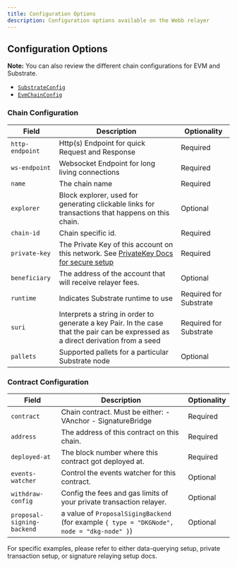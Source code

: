 ```yaml
---
title: Configuration Options
description: Configuration options available on the Webb relayer   
---
```


## Configuration Options

**Note:** You can also review the different chain configurations for EVM and Substrate.

- [`SubstrateConfig`](https://webb-tools.github.io/relayer/webb_relayer/config/struct.SubstrateConfig.html)
- [`EvmChainConfig`](https://webb-tools.github.io/relayer/webb_relayer/config/struct.EvmChainConfig.html)

### Chain Configuration

| Field           | Description                                                                                                                        | Optionality            |
| --------------- | ---------------------------------------------------------------------------------------------------------------------------------- | ---------------------- |
| `http-endpoint` | Http(s) Endpoint for quick Request and Response                                                                                    | Required               |
| `ws-endpoint`   | Websocket Endpoint for long living connections                                                                                     | Required               |
| `name`          | The chain name                                                                                                                     | Required               |
| `explorer`      | Block explorer, used for generating clickable links for transactions that happens on this chain.                                   | Optional               |
| `chain-id`      | Chain specific id.                                                                                                                 | Required               |
| `private-key`   | The Private Key of this account on this network. See [PrivateKey Docs for secure setup]()                                          | Required               |
| `beneficiary`   | The address of the account that will receive relayer fees.                                                                         | Optional               |
| `runtime`       | Indicates Substrate runtime to use                                                                                                 | Required for Substrate |
| `suri`          | Interprets a string in order to generate a key Pair. In the case that the pair can be expressed as a direct derivation from a seed | Required for Substrate |
| `pallets`       | Supported pallets for a particular Substrate node                                                                                  | Optional               |

### Contract Configuration

| Field                      | Description                                                                                | Optionality |
| -------------------------- | ------------------------------------------------------------------------------------------ | ----------- |
| `contract`                 | Chain contract. Must be either: - VAnchor - SignatureBridge                                | Required    |
| `address`                  | The address of this contract on this chain.                                                | Required    |
| `deployed-at`              | The block number where this contract got deployed at.                                      | Required    |
| `events-watcher`           | Control the events watcher for this contract.                                              | Optional    |
| `withdraw-config`          | Config the fees and gas limits of your private transaction relayer.                        | Optional    |
| `proposal-signing-backend` | a value of `ProposalSigingBackend` (for example `{ type = "DKGNode", node = "dkg-node" }`) | Optional    |

For specific examples, please refer to either data-querying setup, private transaction setup, or signature relaying setup docs.
